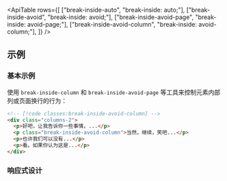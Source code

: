 

<ApiTable
  rows={[
    ["break-inside-auto", "break-inside: auto;"],
    ["break-inside-avoid", "break-inside: avoid;"],
    ["break-inside-avoid-page", "break-inside: avoid-page;"],
    ["break-inside-avoid-column", "break-inside: avoid-column;"],
  ]}
/>

## 示例

### 基本示例

使用 `break-inside-column` 和 `break-inside-avoid-page` 等工具来控制元素内部列或页面换行的行为：

```html
<!-- [!code classes:break-inside-avoid-column] -->
<div class="columns-2">
  <p>好吧，让我告诉你一些事情，...</p>
  <p class="break-inside-avoid-column">当然，继续，笑吧...</p>
  <p>也许我们可以没有...</p>
  <p>看。如果你认为这是...</p>
</div>
```

### 响应式设计

<ResponsiveDesign property="break-inside" defaultClass="break-inside-avoid-column" featuredClass="break-inside-auto" />
